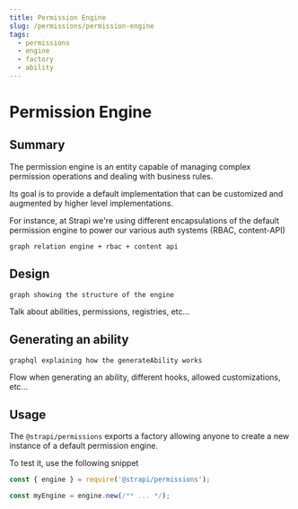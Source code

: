 ```yaml
---
title: Permission Engine
slug: /permissions/permission-engine
tags:
  - permissions
  - engine
  - factory
  - ability
---
```


# Permission Engine

## Summary

The permission engine is an entity capable of managing complex permission operations and dealing with business rules.

Its goal is to provide a default implementation that can be customized and augmented by higher level implementations.

For instance, at Strapi we're using different encapsulations of the default permission engine to power our various auth systems (RBAC, content-API)

```mermaid
graph relation engine + rbac + content api
```

## Design

```mermaid
graph showing the structure of the engine
```

Talk about abilities, permissions, registries, etc...

## Generating an ability

```mermaid
graphql explaining how the generateAbility works
```

Flow when generating an ability, different hooks, allowed customizations, etc...

## Usage

The `@strapi/permissions` exports a factory allowing anyone to create a new instance of a default permission engine.

To test it, use the following snippet

```js
const { engine } = require('@strapi/permissions');

const myEngine = engine.new(/** ... */);
```
